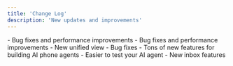 ```yaml
---
title: 'Change Log'
description: 'New updates and improvements'
---
```


<Card title="Sep 11, 2024">
- Bug fixes and performance improvements
</Card>
<Card title="Aug 21, 2024">
- Bug fixes and performance improvements
</Card>
<Card title="Jul 25, 2024">
- New unified view
- Bug fixes
</Card>
<Card title="Jun 13, 2024">
- Tons of new features for building AI phone agents
- Easier to test your AI agent
- New inbox features
</Card>